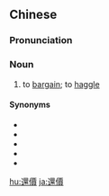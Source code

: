 {{also|还价}}
==Chinese==
{{zh-forms|s=还价}}

===Pronunciation===
{{zh-pron
|m=huánjià
|c=waan4 gaa3
|cat=n
}}

===Noun===
{{zh-noun}}

# to [[bargain]]; to [[haggle]]

====Synonyms====
* {{zh-l|講價}}
* {{zh-l|砍價}}
* {{zh-l|討價}}
* {{zh-l|討價還價}}
* {{zh-l|議價}}

[[hu:還價]]
[[ja:還價]]